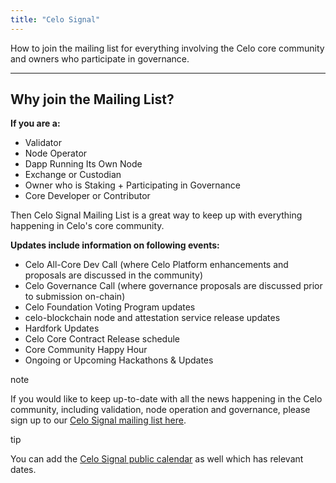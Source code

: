 ```yaml
---
title: "Celo Signal"
---
```


How to join the mailing list for everything involving the Celo core community and owners who participate in governance.

---

## Why join the Mailing List?[](#why-join-the-mailing-list "Direct link to heading")

**If you are a:**

* Validator
* Node Operator
* Dapp Running Its Own Node
* Exchange or Custodian
* Owner who is Staking + Participating in Governance
* Core Developer or Contributor

Then Celo Signal Mailing List is a great way to keep up with everything happening in Celo's core community.

**Updates include information on following events:**

* Celo All-Core Dev Call (where Celo Platform enhancements and proposals are discussed in the community)
* Celo Governance Call (where governance proposals are discussed prior to submission on-chain)
* Celo Foundation Voting Program updates
* celo-blockchain node and attestation service release updates
* Hardfork Updates
* Celo Core Contract Release schedule
* Core Community Happy Hour
* Ongoing or Upcoming Hackathons & Updates

note

If you would like to keep up-to-date with all the news happening in the Celo community, including validation, node operation and governance, please sign up to our [Celo Signal mailing list here](https://share.hsforms.com/1Qrhush1vSA2WIamd%5FyL4ow53n4j).

tip

You can add the [Celo Signal public calendar](https://calendar.google.com/calendar/u/0/embed?src=c%5F9su6ich1uhmetr4ob3sij6kaqs@group.calendar.google.com) as well which has relevant dates.